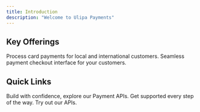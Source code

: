 ```yaml
---
title: Introduction
description: "Welcome to Ulipa Payments"
---
```


## Key Offerings

<CardGroup cols={2}>
  <Card
    title="Cards"
    icon="credit-card"
    href="/payments/cards"
  >
    Process card payments for local and international customers.
  </Card>
  <Card
    title="Payment links"
    icon="link"
    href=""
  >
    Seamless payment checkout interface for your customers.
  </Card>
</CardGroup>

## Quick Links

<CardGroup cols={2}>
  <Card
    title="API References"
    icon="square-code"
    href="/api-reference/introduction"
  >
    Build with confidence, explore our Payment APIs.
  </Card>
  <Card
    title="Support"
    icon="headset"
    href="mailto:support@ulipa.com"
  >
    Get supported every step of the way.
  </Card>
  <Card
    title="Postman Collection"
    icon="webhook"
    href="https://elements.getpostman.com/view/import?collection=10904236-02701c90-855b-4510-a714-039d51ef262b-2sAYX8K1qL&&referrer=https%3A%2F%2Fdocumenter.getpostman.com%2Fview%2F10904236%2F2sAYX8K1qL&versionTag=latest&source=documenter"
  >
    Try out our APIs.
  </Card>
</CardGroup>